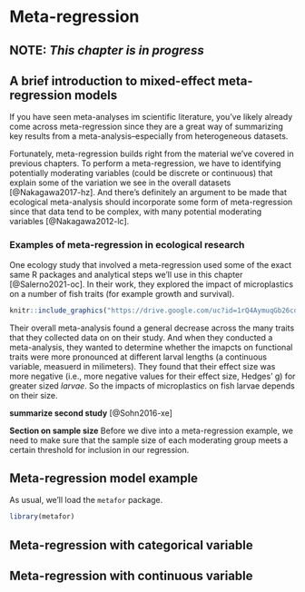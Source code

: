 # Meta-regression
## NOTE: *This chapter is in progress*

## A brief introduction to mixed-effect meta-regression models
If you have seen meta-analyses im scientific literature, you've likely already come across meta-regression since they are a great way of summarizing key results from a meta-analysis--especially from heterogeneous datasets.

Fortunately, meta-regression builds right from the material we've covered in previous chapters.  To perform a meta-regression, we have to identifying potentially moderating variables (could be discrete or continuous) that explain some of the variation we see in the overall datasets [@Nakagawa2017-hz]. And there's definitely an argument to be made that ecological meta-analysis should incorporate some form of meta-regression since that data tend to be complex, with many potential moderating variables [@Nakagawa2012-lc].

### Examples of meta-regression in ecological research
One ecology study that involved a meta-regression used some of the exact same R packages and analytical steps we'll use in this chapter [@Salerno2021-oc]. In their work, they explored the impact of microplastics on a number of fish traits (for example growth and survival). 

```r
knitr::include_graphics("https://drive.google.com/uc?id=1rQ4AymuqGb26cdmhOQwrV7uWiPBdSB7h")

```

Their overall meta-analysis found a general decrease across the many traits that they collected data on on their study.  And when they conducted a meta-analysis, they wanted to determine whether the imapcts on functional traits were more pronounced at different larval lengths (a continuous variable, measuerd in milimeters). They found that their effect size was more negative (i.e., more negative values for their effect size, Hedges' g) for greater sized *larvae*. So the impacts of microplastics on fish larvae depends on their size.

**summarize second study**
[@Sohn2016-xe]

**Section on sample size**
Before we dive into a meta-regression example, we need to make sure that the sample size of each moderating group meets a certain threshold for inclusion in our regression.  


## Meta-regression model example

As usual, we'll load the `metafor` package.

```r
library(metafor)
```


## Meta-regression with categorical variable

## Meta-regression with continuous variable

